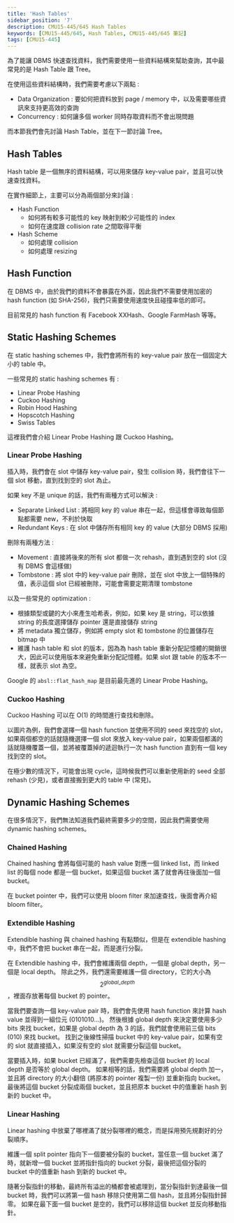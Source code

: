 ```yaml
---
title: 'Hash Tables'
sidebar_position: '7'
description: CMU15-445/645 Hash Tables
keywords: [CMU15-445/645, Hash Tables, CMU15-445/645 筆記]
tags: [CMU15-445]
---
```


<head>
  <title>CMU 15-445 Hash Tables</title>
</head>

為了能讓 DBMS 快速查找資料，我們需要使用一些資料結構來幫助查詢，其中最常見的是 Hash Table 跟 Tree。

在使用這些資料結構時，我們需要考慮以下兩點 :

- Data Organization : 要如何把資料放到 page / memory 中，以及需要哪些資訊來支持更高效的查詢
- Concurrency : 如何讓多個 worker 同時存取資料而不會出現問題

而本節我們會先討論 Hash Table，並在下一節討論 Tree。

## Hash Tables

Hash table 是一個無序的資料結構，可以用來儲存 key-value pair，並且可以快速查找資料。

在實作細節上，主要可以分為兩個部分來討論 :

- Hash Function
  - 如何將有較多可能性的 key 映射到較少可能性的 index
  - 如何在速度跟 collision rate 之間取得平衡
- Hash Scheme
  - 如何處理 collision
  - 如何處理 resizing

## Hash Function

在 DBMS 中，由於我們的資料不會暴露在外面，因此我們不需要使用加密的 hash function (如 SHA-256)，我們只需要使用速度快且碰撞率低的即可。

目前常見的 hash function 有 Facebook XXHash、Google FarmHash 等等。

## Static Hashing Schemes

在 static hashing schemes 中，我們會將所有的 key-value pair 放在一個固定大小的 table 中。

一些常見的 static hashing schemes 有 :

- Linear Probe Hashing
- Cuckoo Hashing
- Robin Hood Hashing
- Hopscotch Hashing
- Swiss Tables

這裡我們會介紹 Linear Probe Hashing 跟 Cuckoo Hashing。

### Linear Probe Hashing

插入時，我們會在 slot 中儲存 key-value pair，發生 collision 時，我們會往下一個 slot 移動，直到找到空的 slot 為止。

<ImageModal src="/img/cmu15-445/c07/image.webp" caption="Linear Probe Hashing Insert" />

如果 key 不是 unique 的話，我們有兩種方式可以解決 :

- Separate Linked List : 將相同 key 的 value 串在一起，但這樣會導致每個節點都需要 new，不利於快取
- Redundant Keys : 在 slot 中儲存所有相同 key 的 value (大部分 DBMS 採用)

<ImageModal src="/img/cmu15-445/c07/image-1.webp" caption="Linear Probe Hashing Non-Unique Keys" />

刪除有兩種方法 :

- Movement : 直接將後來的所有 slot 都做一次 rehash，直到遇到空的 slot (沒有 DBMS 會這樣做)
- Tombstone : 將 slot 中的 key-value pair 刪除，並在 slot 中放上一個特殊的值，表示這個 slot 已經被刪除，可能會需要定期清理 tombstone

以及一些常見的 optimization :

- 根據類型或鍵的大小來產生哈希表，例如，如果 key 是 string，可以依據 string 的長度選擇儲存 pointer 還是直接儲存 string
- 將 metadata 獨立儲存，例如將 empty slot 和 tombstone 的位置儲存在 bitmap 中
- 維護 hash table 和 slot 的版本，因為為 hash table 重新分配記憶體的開銷很大，因此可以使用版本來避免重新分配記憶體。如果 slot 跟 table 的版本不一樣，就表示 slot 為空。

Google 的 `absl::flat_hash_map` 是目前最先進的 Linear Probe Hashing。

### Cuckoo Hashing

Cuckoo Hashing 可以在 O(1) 的時間進行查找和刪除。

以圖片為例，我們會選擇一個 hash function 並使用不同的 seed 來找空的 slot，如果兩個都空的話就隨機選擇一個 slot 來放入 key-value pair，如果兩個都滿的話就隨機覆蓋一個，並將被覆蓋掉的遞迴執行一次 hash function 直到有一個 key 找到空的 slot。

在極少數的情況下，可能會出現 cycle，這時候我們可以重新使用新的 seed 全部 rehash (少見)，或者直接搬到更大的 table 中 (常見)。

<ImageModal src="/img/cmu15-445/c07/image-2.webp" caption="Cuckoo Hashing" />

## Dynamic Hashing Schemes

在很多情況下，我們無法知道我們最終需要多少的空間，因此我們需要使用 dynamic hashing schemes。

### Chained Hashing

Chained hashing 會將每個可能的 hash value 對應一個 linked list，而 linked list 的每個 node 都是一個 bucket，如果這個 bucket 滿了就會再往後面加一個 bucket。

<ImageModal src="/img/cmu15-445/c07/image-3.webp" caption="Chained Hashing" />

在 bucket pointer 中，我們可以使用 bloom filter 來加速查找，後面會再介紹 bloom filter。

### Extendible Hashing

Extendible hashing 與 chained hashing 有點類似，但是在 extendible hashing 中，我們不會把 bucket 串在一起，而是進行分裂。

在 Extendible hashing 中，我們會維護兩個 depth，一個是 global depth，另一個是 local depth。
除此之外，我們還需要維護一個 directory，它的大小為 $$2^{global\_depth}$$，裡面存放著每個 bucket 的 pointer。

當我們要查詢一個 key-value pair 時，我們會先使用 hash function 來計算 hash value 並得到一組位元 (0101010...)。
然後根據 global depth 來決定要使用多少 bits 來找 bucket，如果是 global depth 為 3 的話，我們就會使用前三個 bits (010) 來找 bucket。
找到之後線性掃描 bucket 中的 key-value pair，如果有空的 slot 就直接插入，如果沒有空的 slot 就需要分裂這個 bucket。

<ImageModal src="/img/cmu15-445/c07/image-5.webp" caption="Extendible Hashing - Get" />

當要插入時，如果 bucket 已經滿了，我們需要先檢查這個 bucket 的 local depth 是否等於 global depth。
如果相等的話，我們需要將 global depth 加一，並且將 directory 的大小翻倍 (將原本的 pointer 複製一份) 並重新指向 bucket。
最後將這個 bucket 分裂成兩個 bucket，並且把原本 bucket 中的值重新 hash 到新的 bucket 中。

<ImageModal src="/img/cmu15-445/c07/image-6.webp" caption="Extendible Hashing - Put" />
<ImageModal src="/img/cmu15-445/c07/image-7.webp" caption="Extendible Hashing - Put" />
<ImageModal src="/img/cmu15-445/c07/image-8.webp" caption="Extendible Hashing - Put" />

### Linear Hashing

Linear hashing 中放棄了哪裡滿了就分裂哪裡的概念，而是採用預先規劃好的分裂順序。

維護一個 split pointer 指向下一個要被分裂的 bucket，當任意一個 bucket 滿了時，就新增一個 bucket 並將指針指向的 bucket 分裂，最後把這個分裂的 bucket 中的值重新 hash 到新的 bucket 中。

<ImageModal src="/img/cmu15-445/c07/image-9.webp" caption="Linear Hashing - Get" />
<ImageModal src="/img/cmu15-445/c07/image-10.webp" caption="Linear Hashing - Put" />
<ImageModal src="/img/cmu15-445/c07/image-11.webp" caption="Linear Hashing - Put" />
<ImageModal src="/img/cmu15-445/c07/image-12.webp" caption="Linear Hashing - Get" />

隨著分裂指針的移動，最終所有溢出的桶都會被處理到，當分裂指針到達最後一個 bucket 時，我們可以將第一個 hash 移除只使用第二個 hash，並且將分裂指針歸零。
如果在最下面一個 bucket 是空的，我們可以移除這個 bucket 並反向移動指針。

<ImageModal src="/img/cmu15-445/c07/image-13.webp" caption="Linear Hashing - Delete" />
<ImageModal src="/img/cmu15-445/c07/image-14.webp" caption="Linear Hashing - Delete" />
